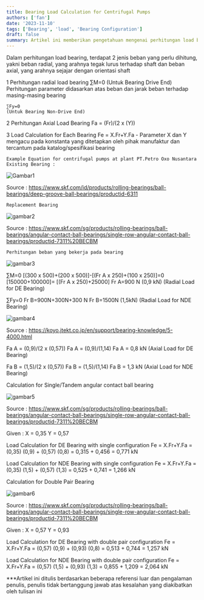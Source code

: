 ```yaml
---
title: Bearing Load Calculation for Centrifugal Pumps
authors: ['fan']
date: '2023-11-10'
tags: ['Bearing', 'load', 'Bearing Configuration']
draft: false
summary: Artikel ini memberikan pengetahuan mengenai perhitungan load bearing untuk tipe centrifugal pumps beserta contoh perhitungan yang digunakan dalam pabrik petrokimia dengan jenis pompa KSB Aquavane
---
```


Dalam perhitungan load bearing, terdapat 2 jenis beban yang perlu dihitung, yakni beban radial, yang arahnya tegak lurus terhadap shaft dan beban axial, yang arahnya sejajar dengan orientasi shaft

1 Perhitungan radial load bearing
∑M=0
(Untuk Bearing Drive End)
Perhitungan parameter didasarkan atas beban dan jarak beban terhadap masing-masing bearing

    ∑Fy=0
    (Untuk Bearing Non-Drive End)

2 Perhitungan Axial Load Bearing
Fa = (Fr)/(2 x (Y))

3 Load Calculation for Each Bearing
Fe = X.Fr+Y.Fa - Parameter X dan Y mengacu pada konstanta yang ditetapkan oleh pihak manufaktur dan tercantum pada katalog/spesifikasi bearing

    Example Equation for centrifugal pumps at plant PT.Petro Oxo Nusantara
    Existing Bearing :

![Gambar1](/mx-core/static/images/artikel/Gambar-1-Deep-Groove-Ball-Bearing.jpg)

Source : https://www.skf.com/id/products/rolling-bearings/ball-bearings/deep-groove-ball-bearings/productid-6311

    Replacement Bearing

![gambar2](/mx-core/static/images/artikel/Gambar-2-Angular-Contact-Ball-Bearing.jpg)

Source : https://www.skf.com/sg/products/rolling-bearings/ball-bearings/angular-contact-ball-bearings/single-row-angular-contact-ball-bearings/productid-7311%20BECBM

    Perhitungan beban yang bekerja pada bearing

![gambar3](/mx-core/static/images/artikel/Gambar-3-Posisi-dan-Beban-Shaft-dan-Impeller-pada-Pompa.jpg)

∑M=0
[(300 x 500)+(200 x 500)]-[(Fr A x 250)+(100 x 250)]=0
[150000+100000]= [(Fr A x 250)+25000]
Fr A=900 N (0,9 kN)
(Radial Load for DE Bearing)

∑Fy=0
Fr B=900N+300N+300 N
Fr B=1500N (1,5kN)
(Radial Load for NDE Bearing)

![gambar4](/mx-core/static/images/artikel/Gambar-4-Perhitungan-Load-Axial-pada-Bearing.jpg)

Source : https://koyo.jtekt.co.jp/en/support/bearing-knowledge/5-4000.html

Fa A = (0,9)/(2 x (0,57))
Fa A = (0,9)/(1,14)
Fa A = 0,8 kN
(Axial Load for DE Bearing)

Fa B = (1,5)/(2 x (0,57))
Fa B = (1,5)/(1,14)
Fa B = 1,3 kN
(Axial Load for NDE Bearing)

Calculation for Single/Tandem angular contact ball bearing

![gambar5](/mx-core/static/images/artikel/Gambar-5-Calculation-Factor-for-Single-Tandem-Bearing.jpg)

Source : https://www.skf.com/sg/products/rolling-bearings/ball-bearings/angular-contact-ball-bearings/single-row-angular-contact-ball-bearings/productid-7311%20BECBM

Given :
X = 0,35
Y = 0,57

Load Calculation for DE Bearing with single configuration
Fe = X.Fr+Y.Fa
= (0,35) (0,9) + (0,57) (0,8)
= 0,315 + 0,456
= 0,771 kN

Load Calculation for NDE Bearing with single configuration
Fe = X.Fr+Y.Fa
= (0,35) (1,5) + (0,57) (1,3)
= 0,525 + 0,741
= 1,266 kN

Calculation for Double Pair Bearing

![gambar6](/mx-core/static/images/artikel/Gambar-6-Calculation-Factor-for-Double-Pair-Bearing.jpg)

Source : https://www.skf.com/sg/products/rolling-bearings/ball-bearings/angular-contact-ball-bearings/single-row-angular-contact-ball-bearings/productid-7311%20BECBM

Given :
X = 0,57
Y = 0,93

Load Calculation for DE Bearing with double pair configuration
Fe = X.Fr+Y.Fa
= (0,57) (0,9) + (0,93) (0,8)
= 0,513 + 0,744
= 1,257 kN

Load Calculation for NDE Bearing with double pair configuration
Fe = X.Fr+Y.Fa
= (0,57) (1,5) + (0,93) (1,3)
= 0,855 + 1,209
= 2,064 kN

\*\*\*Artikel ini ditulis berdasarkan beberapa referensi luar dan pengalaman penulis, penulis tidak bertanggung jawab atas kesalahan yang diakibatkan oleh tulisan ini

